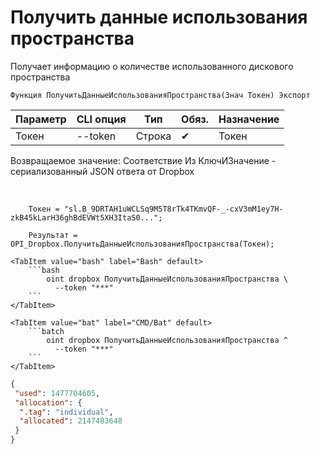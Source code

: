 ﻿---
sidebar_position: 5
---


# Получить данные использования пространства
 Получает информацию о количестве использованного дискового пространства



`Функция ПолучитьДанныеИспользованияПространства(Знач Токен) Экспорт`

  | Параметр | CLI опция | Тип | Обяз. | Назначение |
  |-|-|-|-|-|
  | Токен | --token | Строка | &#x2714; | Токен |

  
  Возвращаемое значение:   Соответствие Из КлючИЗначение - сериализованный JSON ответа от Dropbox

<br/>




```bsl title="Пример использования для 1С:Предприятие/OneScript"
    Токен = "sl.B_9DRTAH1uWCLSq9M5T8rTk4TKmvQF-_-cxV3mM1ey7H-zkB45kLarH36ghBdEVWt5XH3ItaS0...";

    Результат = OPI_Dropbox.ПолучитьДанныеИспользованияПространства(Токен);
```
    

 <Tabs>
  
    <TabItem value="bash" label="Bash" default>
        ```bash
            oint dropbox ПолучитьДанныеИспользованияПространства \
              --token "***"
        ```
    </TabItem>
  
    <TabItem value="bat" label="CMD/Bat" default>
        ```batch
            oint dropbox ПолучитьДанныеИспользованияПространства ^
              --token "***"
        ```
    </TabItem>
</Tabs>


```json title="Результат"
{
 "used": 1477704605,
 "allocation": {
  ".tag": "individual",
  "allocated": 2147483648
 }
}
```
